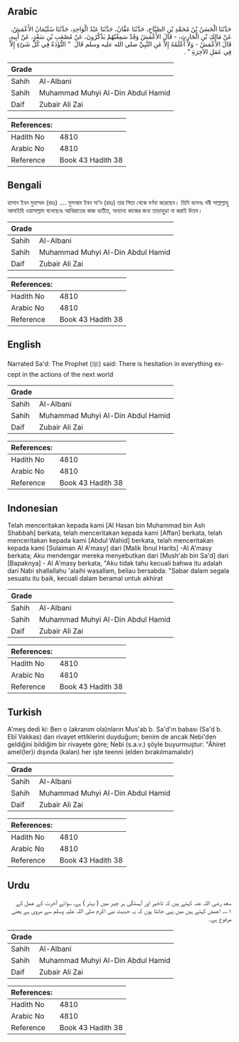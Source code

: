 ## Arabic


<div dir="rtl" lang="ar" style={{fontSize:'larger',backgroundColor:'#f8f9fa',padding:20}}>
حَدَّثَنَا الْحَسَنُ بْنُ مُحَمَّدِ بْنِ الصَّبَّاحِ، حَدَّثَنَا عَفَّانُ، حَدَّثَنَا عَبْدُ الْوَاحِدِ، حَدَّثَنَا سُلَيْمَانُ الأَعْمَشُ، عَنْ مَالِكِ بْنِ الْحَارِثِ، - قَالَ الأَعْمَشُ وَقَدْ سَمِعْتُهُمْ يَذْكُرُونَ، عَنْ مُصْعَبِ بْنِ سَعْدٍ، عَنْ أَبِيهِ، قَالَ الأَعْمَشُ - وَلاَ أَعْلَمُهُ إِلاَّ عَنِ النَّبِيِّ صلى الله عليه وسلم قَالَ ‏ "‏ التُّؤَدَةُ فِي كُلِّ شَىْءٍ إِلاَّ فِي عَمَلِ الآخِرَةِ ‏"‏ ‏.‏
</div>
<div style={{backgroundColor:'#f8f9fa',padding:20, marginBottom: 10}}><table> <thead> <tr> <th>Grade</th> <th></th> </tr> </thead> <tbody> <tr><td>Sahih</td><td>Al-Albani</td></tr><tr><td>Sahih</td><td>Muhammad Muhyi Al-Din Abdul Hamid</td></tr><tr><td>Daif</td><td>Zubair Ali Zai</td></tr></tbody></table><table> <thead> <tr> <th>References:</th> <th></th> </tr> </thead> <tbody><tr><td>Hadith No</td><td>4810</td></tr><tr><td>Arabic No</td><td>4810</td></tr><tr><td>Reference</td><td>Book 43 Hadith 38</td></tr></tbody></table></div>

## Bengali


<div dir="ltr" lang="bn" style={{fontSize:'larger',backgroundColor:'#f8f9fa',padding:20}}>
হাসান ইবন মুহাম্মদ (রহঃ) .... মুসআব ইবন সা’দ (রহঃ) তার পিতা থেকে বর্ণনা করেছেন। তিনি বলেনঃ নবী সাল্লাল্লাহু আলাইহি ওয়াসাল্লাম বলেছেনঃ আখিরাতের কাজ ব্যতীত, অন্যান্য কাজের জন্য তাড়াহুড়া না করাই উত্তম।
</div>
<div style={{backgroundColor:'#f8f9fa',padding:20, marginBottom: 10}}><table> <thead> <tr> <th>Grade</th> <th></th> </tr> </thead> <tbody> <tr><td>Sahih</td><td>Al-Albani</td></tr><tr><td>Sahih</td><td>Muhammad Muhyi Al-Din Abdul Hamid</td></tr><tr><td>Daif</td><td>Zubair Ali Zai</td></tr></tbody></table><table> <thead> <tr> <th>References:</th> <th></th> </tr> </thead> <tbody><tr><td>Hadith No</td><td>4810</td></tr><tr><td>Arabic No</td><td>4810</td></tr><tr><td>Reference</td><td>Book 43 Hadith 38</td></tr></tbody></table></div>

## English


<div dir="ltr" lang="en" style={{fontSize:'larger',backgroundColor:'#f8f9fa',padding:20}}>
Narrated Sa'd: The Prophet (ﷺ) said: There is hesitation in everything except in the actions of the next world
</div>
<div style={{backgroundColor:'#f8f9fa',padding:20, marginBottom: 10}}><table> <thead> <tr> <th>Grade</th> <th></th> </tr> </thead> <tbody> <tr><td>Sahih</td><td>Al-Albani</td></tr><tr><td>Sahih</td><td>Muhammad Muhyi Al-Din Abdul Hamid</td></tr><tr><td>Daif</td><td>Zubair Ali Zai</td></tr></tbody></table><table> <thead> <tr> <th>References:</th> <th></th> </tr> </thead> <tbody><tr><td>Hadith No</td><td>4810</td></tr><tr><td>Arabic No</td><td>4810</td></tr><tr><td>Reference</td><td>Book 43 Hadith 38</td></tr></tbody></table></div>

## Indonesian


<div dir="ltr" lang="id" style={{fontSize:'larger',backgroundColor:'#f8f9fa',padding:20}}>
Telah menceritakan kepada kami [Al Hasan bin Muhammad bin Ash Shabbah] berkata, telah menceritakan kepada kami [Affan] berkata, telah menceritakan kepada kami [Abdul Wahid] berkata, telah menceritakan kepada kami [Sulaiman Al A'masy] dari [Malik Ibnul Harits] -Al A'masy berkata; Aku mendengar mereka menyebutkan dari [Mush'ab bin Sa'd] dari [Bapaknya] - Al A'masy berkata, "Aku tidak tahu kecuali bahwa itu adalah dari Nabi shallallahu 'alaihi wasallam, beliau bersabda: "Sabar dalam segala sesuatu itu baik, kecuali dalam beramal untuk akhirat
</div>
<div style={{backgroundColor:'#f8f9fa',padding:20, marginBottom: 10}}><table> <thead> <tr> <th>Grade</th> <th></th> </tr> </thead> <tbody> <tr><td>Sahih</td><td>Al-Albani</td></tr><tr><td>Sahih</td><td>Muhammad Muhyi Al-Din Abdul Hamid</td></tr><tr><td>Daif</td><td>Zubair Ali Zai</td></tr></tbody></table><table> <thead> <tr> <th>References:</th> <th></th> </tr> </thead> <tbody><tr><td>Hadith No</td><td>4810</td></tr><tr><td>Arabic No</td><td>4810</td></tr><tr><td>Reference</td><td>Book 43 Hadith 38</td></tr></tbody></table></div>

## Turkish


<div dir="ltr" lang="tr" style={{fontSize:'larger',backgroundColor:'#f8f9fa',padding:20}}>
A'meş dedi ki: Ben o (akranım ola)nların Mus'ab b. Sa'd'ın babası (Sa'd b. Ebî Vakkas) dan rivayet ettiklerini duyduğum; benim de ancak Nebi'den geldiğini bildiğim bir rivayete göre; Nebi (s.a.v.) şöyle buyurmuştur: "Âhiret amel(ler)i dışında (kalan) her işte teenni (elden bırakılmamalıdır)
</div>
<div style={{backgroundColor:'#f8f9fa',padding:20, marginBottom: 10}}><table> <thead> <tr> <th>Grade</th> <th></th> </tr> </thead> <tbody> <tr><td>Sahih</td><td>Al-Albani</td></tr><tr><td>Sahih</td><td>Muhammad Muhyi Al-Din Abdul Hamid</td></tr><tr><td>Daif</td><td>Zubair Ali Zai</td></tr></tbody></table><table> <thead> <tr> <th>References:</th> <th></th> </tr> </thead> <tbody><tr><td>Hadith No</td><td>4810</td></tr><tr><td>Arabic No</td><td>4810</td></tr><tr><td>Reference</td><td>Book 43 Hadith 38</td></tr></tbody></table></div>

## Urdu


<div dir="rtl" lang="ur" style={{fontSize:'larger',backgroundColor:'#f8f9fa',padding:20}}>
سعد رضی اللہ عنہ کہتے ہیں کہ تاخیر اور آہستگی ہر چیز میں ( بہتر ) ہے، سوائے آخرت کے عمل کے ۱؎۔ اعمش کہتے ہیں میں یہی جانتا ہوں کہ یہ حدیث نبی اکرم صلی اللہ علیہ وسلم سے مروی ہے یعنی مرفوع ہے۔
</div>
<div style={{backgroundColor:'#f8f9fa',padding:20, marginBottom: 10}}><table> <thead> <tr> <th>Grade</th> <th></th> </tr> </thead> <tbody> <tr><td>Sahih</td><td>Al-Albani</td></tr><tr><td>Sahih</td><td>Muhammad Muhyi Al-Din Abdul Hamid</td></tr><tr><td>Daif</td><td>Zubair Ali Zai</td></tr></tbody></table><table> <thead> <tr> <th>References:</th> <th></th> </tr> </thead> <tbody><tr><td>Hadith No</td><td>4810</td></tr><tr><td>Arabic No</td><td>4810</td></tr><tr><td>Reference</td><td>Book 43 Hadith 38</td></tr></tbody></table></div>